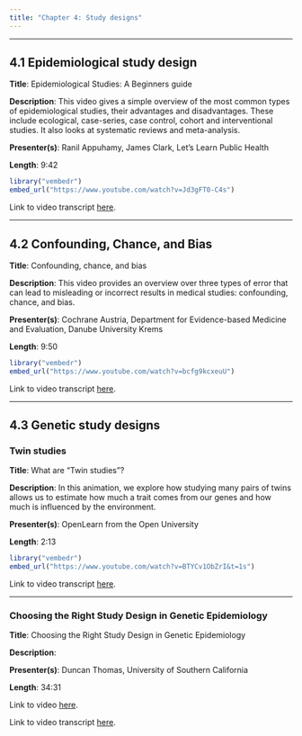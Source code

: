 ```yaml
---
title: "Chapter 4: Study designs"
---
```


------------------------------------------------------------------------

## 4.1 Epidemiological study design {#sec-section1}

**Title**: Epidemiological Studies: A Beginners guide

**Description**: This video gives a simple overview of the most common types of epidemiological studies, their advantages and disadvantages. These include ecological, case-series, case control, cohort and interventional studies. It also looks at systematic reviews and meta-analysis.

**Presenter(s)**: Ranil Appuhamy, James Clark, Let's Learn Public Health

**Length**: 9:42

```r
library("vembedr")
embed_url("https://www.youtube.com/watch?v=Jd3gFT0-C4s")
```

Link to video transcript [here](chapter4.1_transcript.qmd).

------------------------------------------------------------------------

## 4.2 Confounding, Chance, and Bias {#sec-section2}

**Title**: Confounding, chance, and bias

**Description**: This video provides an overview over three types of error that can lead to misleading or incorrect results in medical studies: confounding, chance, and bias.

**Presenter(s)**: Cochrane Austria, Department for Evidence-based Medicine and Evaluation, Danube University Krems

**Length**: 9:50

```r
library("vembedr")
embed_url("https://www.youtube.com/watch?v=bcfg9kcxeuU")
```

Link to video transcript [here](chapter4.2_transcript.qmd).

------------------------------------------------------------------------

## 4.3 Genetic study designs {#sec-section3}

### Twin studies

**Title**: What are "Twin studies"?

**Description**: In this animation, we explore how studying many pairs of twins allows us to estimate how much a trait comes from our genes and how much is influenced by the environment.

**Presenter(s)**: OpenLearn from the Open University

**Length**: 2:13

```r
library("vembedr")
embed_url("https://www.youtube.com/watch?v=BTYCv1ObZrI&t=1s")
```

Link to video transcript [here](chapter4.3_transcript.qmd#sec-video1).

------------------------------------------------------------------------

### Choosing the Right Study Design in Genetic Epidemiology

**Title**: Choosing the Right Study Design in Genetic Epidemiology

**Description**:

**Presenter(s)**: Duncan Thomas, University of Southern California

**Length**: 34:31

Link to video [here](https://hstalks.com/t/25/choosing-the-right-study-design-in-genetic-epidemi/).

Link to video transcript [here](chapter4.3_transcript.qmd#sec-video2).
